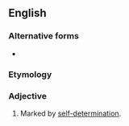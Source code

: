 ==English==

===Alternative forms===
* {{l|en|selfdetermined}}

===Etymology===
{{prefix|en|self|determined}}

===Adjective===
{{en-adj}}

# Marked by [[self-determination]].